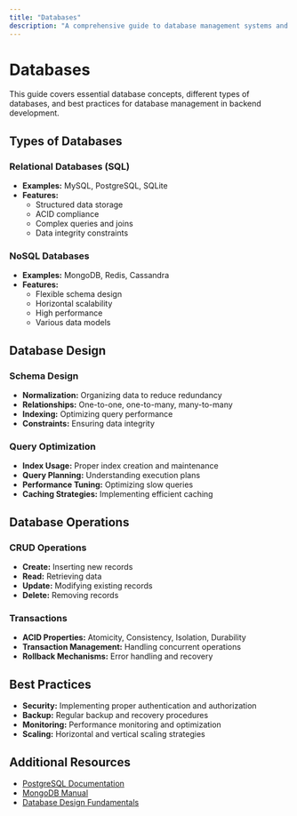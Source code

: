 ```yaml
---
title: "Databases"
description: "A comprehensive guide to database management systems and their implementation in backend development."
---
```


# Databases

This guide covers essential database concepts, different types of databases, and best practices for database management in backend development.

## Types of Databases

### Relational Databases (SQL)

- **Examples:** MySQL, PostgreSQL, SQLite
- **Features:**
  - Structured data storage
  - ACID compliance
  - Complex queries and joins
  - Data integrity constraints

### NoSQL Databases

- **Examples:** MongoDB, Redis, Cassandra
- **Features:**
  - Flexible schema design
  - Horizontal scalability
  - High performance
  - Various data models

## Database Design

### Schema Design

- **Normalization:** Organizing data to reduce redundancy
- **Relationships:** One-to-one, one-to-many, many-to-many
- **Indexing:** Optimizing query performance
- **Constraints:** Ensuring data integrity

### Query Optimization

- **Index Usage:** Proper index creation and maintenance
- **Query Planning:** Understanding execution plans
- **Performance Tuning:** Optimizing slow queries
- **Caching Strategies:** Implementing efficient caching

## Database Operations

### CRUD Operations

- **Create:** Inserting new records
- **Read:** Retrieving data
- **Update:** Modifying existing records
- **Delete:** Removing records

### Transactions

- **ACID Properties:** Atomicity, Consistency, Isolation, Durability
- **Transaction Management:** Handling concurrent operations
- **Rollback Mechanisms:** Error handling and recovery

## Best Practices

- **Security:** Implementing proper authentication and authorization
- **Backup:** Regular backup and recovery procedures
- **Monitoring:** Performance monitoring and optimization
- **Scaling:** Horizontal and vertical scaling strategies

## Additional Resources

- [PostgreSQL Documentation](https://www.postgresql.org/docs/)
- [MongoDB Manual](https://docs.mongodb.com/manual/)
- [Database Design Fundamentals](https://www.oracle.com/database/what-is-database/)